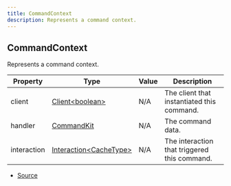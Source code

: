```yaml
---
title: CommandContext
description: Represents a command context.
---
```


## CommandContext

Represents a command context.

| Property    | Type                                                                                              | Value | Description                                  |
| ----------- | ------------------------------------------------------------------------------------------------- | ----- | -------------------------------------------- |
| client      | [Client\<boolean>](https://discord.js.org/docs/packages/discord.js/main/Client:Class)             | N/A   | The client that instantiated this command.   |
| handler     | [CommandKit](/docs/api-reference/classes/CommandKit)                                              | N/A   | The command data.                            |
| interaction | [Interaction\<CacheType>](https://discord.js.org/docs/packages/discord.js/main/Interaction:Class) | N/A   | The interaction that triggered this command. |

- [Source](https://github.com/underctrl-io/commandkit/blob/d276a8377813631933aebfa66545130a52f7a7cb/packages/commandkit/src/types.ts#L71)
